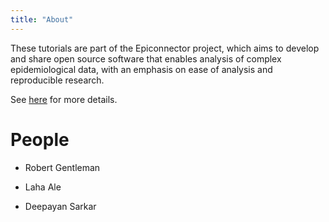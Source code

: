 ```yaml
---
title: "About"
---
```


These tutorials are part of the Epiconnector project, which aims to
develop and share open source software that enables analysis of
complex epidemiological data, with an emphasis on ease of analysis and
reproducible research.

See [here](https://epiconnector.github.io/) for more details.

# People

* Robert Gentleman

* Laha Ale

* Deepayan Sarkar

